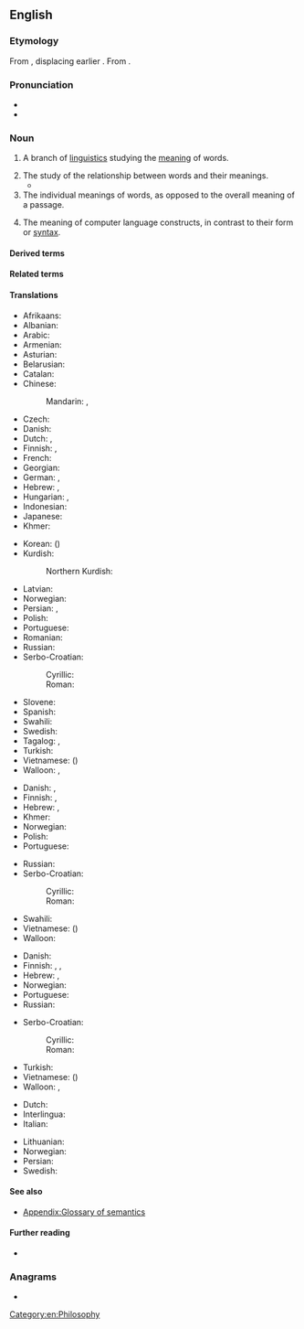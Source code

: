 {{also|semàntics}}
==English==

===Etymology===
From {{der|en|fr|sémantique}}, displacing earlier {{m|en|semasiology}}. From {{bor|fr|grc|σημαντικός}}.

===Pronunciation===
* {{IPA|en|/sɪˈmæntɪks/}}
* {{audio|en|LL-Q1860 (eng)-Vealhurl-semantics.wav |Audio (UK)}}

===Noun===
{{wikipedia}}
{{en-noun|~|semantics}}

# {{lb|en|linguistics}} A branch of [[linguistics]] studying the [[meaning]] of words. {{defdate|1893}}
#: {{ux|en|'''Semantics''' is a foundation of lexicography.}}
# The study of the relationship between words and their meanings.
#* {{quote-book|en|year=2006|author=Patrick Blackburn, Johan Bos, and Kristina Striegnitz|url=http://www.learnprolognow.org/lpnpage.php?pagetype=html&pageid=lpn-htmlse32|title=Learn Prolog Now!|section=section 8.1|passage=In fact, nowadays a lot is known about the '''semantics''' of natural languages, and it is surprisingly easy to build semantic representations which partially capture the meaning of sentences or even entire discourses.}}
# The individual meanings of words, as opposed to the overall meaning of a passage.
#: {{ux|en|The '''semantics''' of the terms used are debatable.}}
#: {{ux|en|The '''semantics''' of a single preposition is a dissertation in itself.}}
# {{lb|en|computer science}} The meaning of computer language constructs, in contrast to their form or [[syntax]].
#: {{ux|en|file sharing and locking '''semantics'''}}

====Derived terms====
{{der3|en
|algebraic semantics
|axiomatic semantics
|computational semantics
|denotational semantics
|formal semantics
|lexical semantics
|mathematical semantics
|operational semantics
|statistical semantics
}}

====Related terms====
{{rel4|en
|semantic
|semasiology
|sematic
|sematology
|seme
|sememe
|semiotic
|semiotics
}}

====Translations====
{{trans-top|science of the meaning of words}}
* Afrikaans: {{t|af|semantiek}}
* Albanian: {{t+|sq|semantikë|f}}
* Arabic: {{t|ar|عِلْم اَلْمَعَانِي|m}}
* Armenian: {{t+|hy|իմաստաբանություն}}
* Asturian: {{t|ast|semántica|f}}
* Belarusian: {{t|be|сема́нтыка|f}}
* Catalan: {{t+|ca|semàntica|f}}
* Chinese:
*: Mandarin: {{t+|cmn|語義學}}, {{t+|cmn|语义学|tr=yǔyìxué}}
* Czech: {{t+|cs|sémantika|f}}
* Danish: {{t+|da|semantik|c}}
* Dutch: {{t+|nl|semantiek|f}}, {{t|nl|betekenisleer|f}}
* Finnish: {{t+|fi|semantiikka}}, {{t+|fi|merkitysoppi}}
* French: {{t+|fr|sémantique|f}}
* Georgian: {{t|ka|სემანტიკა}}
* German: {{t+|de|Bedeutungslehre}}, {{t+|de|Semantik|f}}
* Hebrew: {{t|he|תורת המשמעים|f|tr=torát hamashmaím}}, {{t+|he|סמנטיקה|f|tr=semántika}}
* Hungarian: {{t+|hu|szemantika}}, {{t+|hu|jelentéstan}}
* Indonesian: {{t+|id|semantik}}
* Japanese: {{t+|ja|意味論|tr=いみろん, imiron}}
* Khmer: {{t|km|និឃណ្ដសាស្ត្រ|tr=ni’kʰoanda’sah}}
{{trans-mid}}
* Korean: {{t+|ko|의미론}} ({{t+|ko|意味論}})
* Kurdish:
*: Northern Kurdish: {{t+|kmr|watenasî|f}}
* Latvian: {{t|lv|semantika|f}}
* Norwegian: {{t+|no|semantikk|m}}
* Persian: {{t|fa|علم معانی|tr='elm ma'âni}}, {{t|fa|معنی‌شناسی|tr=ma'ni-šenâsi}}
* Polish: {{t+|pl|semantyka|f}}
* Portuguese: {{t+|pt|semântica|f}}
* Romanian: {{t+|ro|semantică|f}}
* Russian: {{t+|ru|сема́нтика|f}}
* Serbo-Croatian:
*: Cyrillic: {{t|sh|сема̀нтика|f}}
*: Roman: {{t+|sh|semàntika|f}}
* Slovene: {{t+|sl|pomenoslovje|n}}
* Spanish: {{t+|es|semántica|f}}
* Swahili: {{t|sw|semantiki}}
* Swedish: {{t+|sv|semantik|c}}
* Tagalog: {{t|tl|semantika}}, {{t|tl|paladiwaan}}
* Turkish: {{t+|tr|anlambilim}}
* Vietnamese: {{t+|vi|ngữ nghĩa học}} ({{t|vi|語義學|sc=Hani}})
* Walloon: {{t+|wa|semantike|f}}, {{t+|wa|sinsyince|f}}
{{trans-bottom}}

{{trans-top|study of the relationship between words and their meanings}}
* Danish: {{t+|da|semantik|c}}, {{t|da|betydningslære|c}}
* Finnish: {{t+|fi|semantiikka}}, {{t+|fi|merkitysoppi}}
* Hebrew: {{t|he|תורת המשמעים|f|tr=torát hamashmaím}}, {{t+|he|סמנטיקה|f|tr=semántika}}
* Khmer: {{t|km|និឃណ្ដសាស្ត្រ|tr=ni’kʰoanda’sah}}
* Norwegian: {{t+|no|semantikk|m}}
* Polish: {{t+|pl|semantyka|f}}
* Portuguese: {{t+|pt|semântica|f}}
{{trans-mid}}
* Russian: {{t+|ru|сема́нтика|f}}
* Serbo-Croatian:
*: Cyrillic: {{t|sh|сема̀нтика|f}}
*: Roman: {{t+|sh|semàntika|f}}
* Swahili: {{t|sw|semantiki}}
* Vietnamese: {{t+|vi|ngữ nghĩa học}} ({{t|vi|語義學|sc=Hani}})
* Walloon: {{t+|wa|semantike|f}}
{{trans-bottom}}

{{trans-top|individual meanings of words}}
* Danish: {{t+|da|semantik|c}}
* Finnish: {{t+|fi|semantiikka}}, {{t+|fi|merkitys}}, {{t|fi|merkityssisältö}}
* Hebrew: {{t+|he|משמעות|f|tr=mashmaút}}, {{t+|he|סמנטיקה|f|tr=semántika}}
* Norwegian: {{t+|no|semantikk|m}}
* Portuguese: {{t+|pt|semântica|f}}
* Russian: {{t+|ru|сема́нтика|f}}
{{trans-mid}}
* Serbo-Croatian:
*: Cyrillic: {{t|sh|сема̀нтика|f}}
*: Roman: {{t+|sh|semàntika|f}}
* Turkish: {{t+|tr|anlam}}
* Vietnamese: {{t|vi|ngữ nghĩa}} ({{t|vi|語義|sc=Hani}})
* Walloon: {{t+|wa|semantike|f}}, {{t|wa|sinifiance|f}}
{{trans-bottom}}

{{checktrans-top}}
* Dutch: {{t+check|nl|semantiek|f}}
* Interlingua: {{t-check|ia|semantica}}
* Italian: {{t+check|it|semantica|f}}
{{trans-mid}}
* Lithuanian: {{t-check|lt|semantika|f}}
* Norwegian: {{t+check|no|semantikk|c}}
* Persian: {{t-check|fa|معنی‌شناسی|tr=ma'ni-šenâsi}}
* Swedish: {{t+check|sv|semantik|c}}
{{trans-bottom}}

====See also====
* [[Appendix:Glossary of semantics]]

====Further reading====
<!-- Note: absent in Webster 1913 and Century 1911 -->
* {{R:OneLook}}

===Anagrams===
* {{anagrams|en|a=aceimnsst|amnestics}}

[[Category:en:Philosophy]]